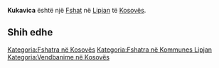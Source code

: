 {{Fshat në Kosovës
 | Emri                = Kukavica
| srp_N_name = Kukavica
| srp_N_FULL_NAME_RO = Kukavica
| srp_N_FULL_NAME_ND_RO = Kukavica
| srp_N_SORT_NAME_RG = KUKAVICA
| srp_N_FULL_NAME_RG = Kukavica
| srp_N_FULL_NAME_ND_RG = Kukavica

 | Emri (Rasa dhanore) = 
 | Figura              = 
 | Shteti              = Kosovo
 | Komuna              = Lipjan
 | Kodi postar         = 
 | Sipërfaqja          = 

 | Popullsia           = 

 | Regj. i popullsisë  = 
 | Dend. e popullsisë  = 
 | Faqja zyrtare       = 
 <!--- Koordinatat ----> 
 | Gjerësia            = 43.053611
 | Gjatësia            = 20.720833
 | Lartësia            = 
}}
'''Kukavica''' është një [[Fshat]] në [[Lipjan]] të [[Kosovës]].

<!-- == Gjeografia == -->
<!-- == Historia == -->
<!-- == Demografia == -->
== Shih edhe ==
{{Komuna Lipjan}}
{{Kosovo-Administrata-Cung}}

[[Kategoria:Fshatra në Kosovës]]
[[Kategoria:Fshatra në Kommunes Lipjan]]
[[Kategoria:Vendbanime në Kosovës]]